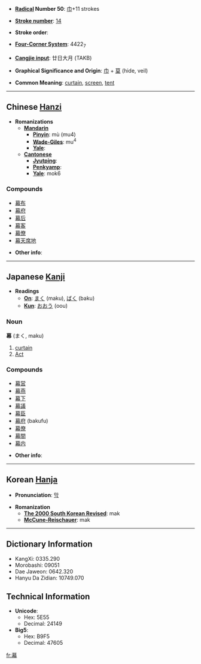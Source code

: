 * '''[[Wiktionary:Chinese radical index| Radical]] Number 50''': [[Wiktionary:Chinese radical index 巾|巾]]+11 strokes

* '''[[Wiktionary:Chinese total strokes index|Stroke number]]''': [[Wiktionary:Chinese total strokes index 14|14]]

* '''Stroke order''': 

* '''[[Wiktionary:Chinese four corner index|Four-Corner System]]''': 4422<sub>7</sub>

* '''[[Wiktionary:Chinese Cangjie index|Cangjie input]]''': 廿日大月 (TAKB)

* '''Graphical Significance and Origin''': [[巾]] + [[莫]] (hide, veil)

* '''Common Meaning''': [[curtain]], [[screen]], [[tent]]

----

== Chinese [[Hanzi]] ==

* '''Romanizations'''
** '''[[Mandarin]]'''
*** '''[[Pinyin]]''': mù (mu4)
*** '''[[Wade-Giles]]''': mu<sup>4</sup>
*** '''[[Yale]]''': 
** '''[[Cantonese]]'''
*** '''[[Jyutping]]''':
*** '''[[Penkyamp]]''': 
*** '''[[Yale]]''': mok6

===Compounds===
*[[幕布]]
*[[幕府]]
*[[幕后]]
*[[幕客]]
*[[幕僚]]
*[[幕天席地]]

* '''Other info''': 

----

== Japanese [[Kanji]] ==

* '''Readings'''
** '''[[On]]''': [[まく]] (maku), [[ばく]] (baku)
** '''[[Kun]]''': [[おおう]] (oou)

===Noun===
'''幕''' (まく, maku)

# [[curtain]]
# [[Act]]

===Compounds===
*[[幕営]]
*[[幕燕]]
*[[幕下]]
*[[幕議]]
*[[幕臣]]
*[[幕府]] (bakufu)
*[[幕僚]]
*[[幕間]]
*[[幕内]]

* '''Other info''': 

----

== Korean [[Hanja]] ==

* '''Pronunciation''': [[막]]

* '''Romanization'''
** '''[[The 2000 South Korean Revised Romanization|The 2000 South Korean Revised]]''': mak
** '''[[McCune-Reischauer]]''': mak

----

== Dictionary Information ==

* KangXi: 0335.290
* Morobashi: 09051
* Dae Jaweon: 0642.320
* Hanyu Da Zidian: 10749.070

== Technical Information ==

* '''Unicode''':
** Hex: 5E55
** Decimal: 24149
* '''Big5''':
** Hex: B9F5
** Decimal: 47605

[[fr:幕]]
